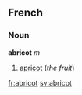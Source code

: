 ==French==
===Noun===
'''abricot''' ''m''

#[[apricot]] (''the fruit'')

[[fr:abricot]]
[[sv:abricot]]